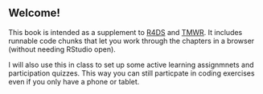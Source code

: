 
## Welcome!

This book is intended as a supplement to [R4DS](https://r4ds.hadley.nz/) and [TMWR](https://www.tmwr.org/). It includes runnable code chunks that let you work through the chapters in a browser (without needing RStudio open).

I will also use this in class to set up some active learning assignmnets and participation quizzes. This way you can still particpate in coding exercises even if you only have a phone or tablet.



